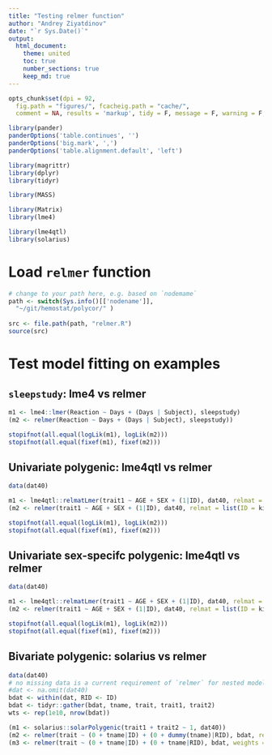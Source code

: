 ```yaml
---
title: "Testing relmer function"
author: "Andrey Ziyatdinov"
date: "`r Sys.Date()`"
output:
  html_document:
    theme: united
    toc: true
    number_sections: true
    keep_md: true
---
```


```r
opts_chunk$set(dpi = 92,
  fig.path = "figures/", fcacheig.path = "cache/",
  comment = NA, results = 'markup', tidy = F, message = F, warning = F, echo = T, cache = F)
```

```r
library(pander)
panderOptions('table.continues', '')
panderOptions('big.mark', ',')
panderOptions('table.alignment.default', 'left')
```

```r
library(magrittr)
library(dplyr)
library(tidyr)

library(MASS)

library(Matrix)
library(lme4)

library(lme4qtl)
library(solarius)
```

# Load `relmer` function

```r
# change to your path here, e.g. based on `nodemame`
path <- switch(Sys.info()[['nodename']],
  "~/git/hemostat/polycor/" )
  
src <- file.path(path, "relmer.R")
source(src)
```

# Test model fitting on examples

## `sleepstudy`: lme4 vs relmer

```r
m1 <- lme4::lmer(Reaction ~ Days + (Days | Subject), sleepstudy)
(m2 <- relmer(Reaction ~ Days + (Days | Subject), sleepstudy))

stopifnot(all.equal(logLik(m1), logLik(m2)))
stopifnot(all.equal(fixef(m1), fixef(m2)))
```

## Univariate polygenic: lme4qtl vs relmer

```r
data(dat40)

m1 <- lme4qtl::relmatLmer(trait1 ~ AGE + SEX + (1|ID), dat40, relmat = list(ID = kin2))
(m2 <- relmer(trait1 ~ AGE + SEX + (1|ID), dat40, relmat = list(ID = kin2)))

stopifnot(all.equal(logLik(m1), logLik(m2)))
stopifnot(all.equal(fixef(m1), fixef(m2)))
```

## Univariate sex-specifc polygenic: lme4qtl vs relmer

```r
data(dat40)

m1 <- lme4qtl::relmatLmer(trait1 ~ AGE + SEX + (1|ID), dat40, relmat = list(ID = kin2))
(m2 <- relmer(trait1 ~ AGE + SEX + (1|ID), dat40, relmat = list(ID = kin2)))

stopifnot(all.equal(logLik(m1), logLik(m2)))
stopifnot(all.equal(fixef(m1), fixef(m2)))
```

## Bivariate polygenic: solarius vs relmer

```r
data(dat40)
# no missing data is a current requirement of `relmer` for nested model
#dat <- na.omit(dat40)
bdat <- within(dat, RID <- ID)
bdat <- tidyr::gather(bdat, tname, trait, trait1, trait2)
wts <- rep(1e10, nrow(bdat))

(m1 <- solarius::solarPolygenic(trait1 + trait2 ~ 1, dat40))
(m2 <- relmer(trait ~ (0 + tname|ID) + (0 + dummy(tname)|RID), bdat, relmat = list(ID = kin2)))
(m3 <- relmer(trait ~ (0 + tname|ID) + (0 + tname|RID), bdat, weights = wts, relmat = list(ID = kin2), calc.derivs = FALSE))
```

